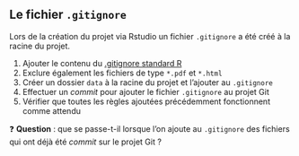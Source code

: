:::{.callout-tip collapse="true" icon=false}
## Le fichier `.gitignore`

::: {.incremental}
Lors de la création du projet via Rstudio un fichier `.gitignore` a été créé à la racine du projet.

1. Ajouter le contenu du [.gitignore standard R](https://github.com/github/gitignore/blob/main/R.gitignore)
2. Exclure également les fichiers de type `*.pdf` et `*.html`
3. Créer un dossier `data` à la racine du projet et l'ajouter au `.gitignore`
4. Effectuer un *commit* pour ajouter le fichier `.gitignore` au projet Git
5. Vérifier que toutes les règles ajoutées précédemment fonctionnent comme attendu
:::

:::

❓ **Question** : que se passe-t-il lorsque l'on ajoute au `.gitignore` des fichiers qui ont déjà été *commit* sur le projet Git ?
